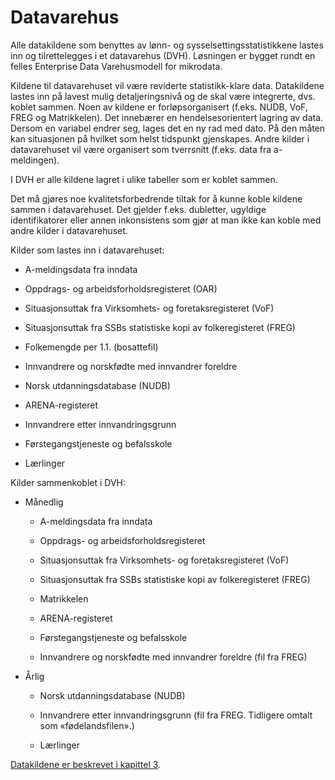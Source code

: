 # Datavarehus

Alle datakildene som benyttes av lønn- og sysselsettingsstatistikkene
lastes inn og tilrettelegges i et datavarehus (DVH). Løsningen er bygget
rundt en felles Enterprise Data Varehusmodell for mikrodata.

Kildene til datavarehuset vil være reviderte statistikk-klare data.
Datakildene lastes inn på lavest mulig detaljeringsnivå og de skal være
integrerte, dvs. koblet sammen. Noen av kildene er forløpsorganisert
(f.eks. NUDB, VoF, FREG og Matrikkelen). Det innebærer en
hendelsesorientert lagring av data. Dersom en variabel endrer seg, lages
det en ny rad med dato. På den måten kan situasjonen på hvilket som
helst tidspunkt gjenskapes. Andre kilder i datavarehuset vil være
organisert som tverrsnitt (f.eks. data fra a-meldingen).

I DVH er alle kildene lagret i ulike tabeller som er koblet sammen.

Det må gjøres noe kvalitetsforbedrende tiltak for å kunne koble kildene
sammen i datavarehuset. Det gjelder f.eks. dubletter, ugyldige
identifikatorer eller annen inkonsistens som gjør at man ikke kan koble
med andre kilder i datavarehuset.

Kilder som lastes inn i datavarehuset:

-   A-meldingsdata fra inndata

-   Oppdrags- og arbeidsforholdsregisteret (OAR)

-   Situasjonsuttak fra Virksomhets- og foretaksregisteret (VoF)

-   Situasjonsuttak fra SSBs statistiske kopi av folkeregisteret (FREG)

-   Folkemengde per 1.1. (bosattefil)

-   Innvandrere og norskfødte med innvandrer foreldre

-   Norsk utdanningsdatabase (NUDB)

-   ARENA-registeret

-   Innvandrere etter innvandringsgrunn

-   Førstegangstjeneste og befalsskole

-   Lærlinger

Kilder sammenkoblet i DVH:

-   Månedlig

    -   A-meldingsdata fra inndata

    -   Oppdrags- og arbeidsforholdsregisteret

    -   Situasjonsuttak fra Virksomhets- og foretaksregisteret (VoF)

    -   Situasjonsuttak fra SSBs statistiske kopi av folkeregisteret
        (FREG)

    -   Matrikkelen

    -   ARENA-registeret

    -   Førstegangstjeneste og befalsskole

    -   Innvandrere og norskfødte med innvandrer foreldre (fil fra FREG)


-   Årlig

    -   Norsk utdanningsdatabase (NUDB)

    -   Innvandrere etter innvandringsgrunn (fil fra FREG. Tidligere
        omtalt som «fødelandsfilen».)

    -   Lærlinger

[Datakildene er beskrevet i kapittel 3](Datakilder.html).
